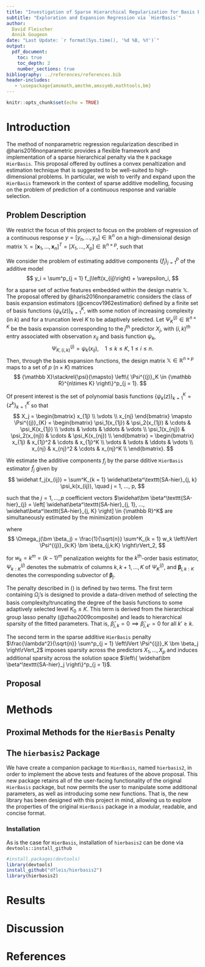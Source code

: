 ```yaml
---
title: "Investigation of Sparse Hierarchical Regularization for Basis Expansion Methods"
subtitle: "Exploration and Expansion Regression via `HierBasis`"
author: 
  David Fleischer
  Annik Gougeon
date: "Last Update: `r format(Sys.time(), '%d %B, %Y')`"
output:
  pdf_document:
    toc: true
    toc_depth: 2
    number_sections: true
bibliography: ../references/references.bib
header-includes:
   - \usepackage{amsmath,amsthm,amssymb,mathtools,bm}
---
```


\newcommand{\bbeta}{{\bm \beta}}
\newcommand{\argmin}{{\text{arg min}}}
\newcommand{\X}{{\mathbb X}}
\newcommand{\R}{{\mathbb R}}
\newcommand{\eps}{\varepsilon}
\renewcommand{\epsilon}{\varepsilon}
\renewcommand{\phi}{\varphi}
\renewcommand{\bbeta}{\bm \beta} 

```r
knitr::opts_chunk$set(echo = TRUE)
```

# Introduction

The method of nonparametric regression regularization described in @haris2016nonparametric provides a flexible framework and implementation of a sparse hierarchical penalty via the `R` package `HierBasis`. This proposal offered by outlines a convex penaltization and estimation technique that is suggested to be well-suited to high-dimensional problems. In particular, we wish to verify and expand upon the `HierBasis` framework in the context of sparse additive modelling, focusing on the problem of prediction of a continuous response and variable selection.

## Problem Description

We restrict the focus of this project to focus on the problem of regression of a continuous response $y = \left[ y_n, ..., y_n \right] \in \R^n$ on a high-dimensional design matrix $\X = \left[ {\bm x}_1, ..., {\bm x}_n \right]^T = \left[ X_1, ..., X_p \right] \in \R^{n\times p}$, such that
\begin{align*}
  {\bm x}_i &= \left[ x_{i1}, ..., x_{ip} \right] \quad \text{(observation $i$)} \\
  X_j &= \left[ x_{1j}, ..., x_{nj} \right]^T \quad \text{(predictor $j$)}.
\end{align*}

We consider the problem of estimating additive components $\left\{f_j\right\}^p_{j = 1}$ of the additive model
$$
  y_i = \sum^p_{j = 1} f_j\left(x_{ij}\right) + \eps_i,
$$

for a sparse set of active features embedded within the design matrix $\X$. The proposal offered by @haris2016nonparametric considers the class of basis expansion estimators (@cencov1962estimation) defined by a finite set of basis functions $\left\{ \psi_k(z) \right\}^K_{k = 1}$, with some notion of increasing complexity (in $k$) and for a truncation level $K$ to be adaptively selected. Let $\Psi^{(j)}_K \in \R^{n\times K}$ be the basis expansion corresponding to the $j^\text{th}$ predictor $X_j$, with $(i, k)^{th}$ entry associated with observation $x_{ij}$ and basis function $\psi_k$,
$$
  \Psi^{(j)}_{K,(i, k)} = \psi_k(x_{ij}), \quad 1 \leq k \leq K,~1 \leq i \leq n.
$$
Then, through the basis expansion functions, the design matrix $\X \in \R^{n\times p}$ maps to a set of $p$ $(n\times K)$ matrices 
$$
  \X \stackrel{\psi}{\mapsto} \left\{ \Psi^{(j)}_K \in \R^{n\times K} \right\}^p_{j = 1}.
$$

Of present interest is the set of polynomial basis functions $\left\{ \psi_k(z)\right\}^K_{k = 1} = \left\{ z^k\right\}^K_{k = 1}$ so that
$$
  X_j = 
  \begin{bmatrix}
    x_{1j} \\
    \vdots \\
    x_{nj}
  \end{bmatrix} 
  \mapsto
  \Psi^{(j)}_{K} =
 \begin{bmatrix}
    \psi_1(x_{1j}) & \psi_2(x_{1j}) & \cdots & \psi_K(x_{1j}) \\
    \vdots & \vdots & \ddots & \vdots \\
    \psi_1(x_{nj}) & \psi_2(x_{nj}) & \cdots & \psi_K(x_{nj}) \\
  \end{bmatrix} 
  =
  \begin{bmatrix}
    x_{1j} & x_{1j}^2 & \cdots & x_{1j}^K \\
    \vdots & \vdots & \ddots & \vdots \\
    x_{nj} & x_{nj}^2 & \cdots & x_{nj}^K \\
  \end{bmatrix}.
$$

We estimate the additive components $f_j$ by the \underline{s}parse \underline{a}dditive `HierBasis` estimator $\widehat f_j$ given by
$$
  \widehat f_j(x_{ij}) = \sum^K_{k = 1} \widehat\beta^\texttt{SA-hier}_{j, k} \psi_k(x_{ij}), \quad j = 1, ..., p,
$$

such that the $j = 1, ..., p$ coefficient vectors $\widehat\bbeta^\texttt{SA-hier}_{j} = \left[ \widehat\beta^\texttt{SA-hier}_{j, 1}, ..., \widehat\beta^\texttt{SA-hier}_{j, K} \right] \in \R^K$ are simultaneously estimated by the minimization problem
\begin{equation}\label{eqn:HierBasis}
 \left[\widehat\bbeta^\texttt{SA-hier}_1, ..., \widehat\bbeta^\texttt{SA-hier}_p \right] = \underset{\bbeta_1, ..., \bbeta_p}{\argmin} \left\{ \frac{1}{2n} \left\lVert Y - \sum^p_{j = 1} \Psi^{(j)}_K \bbeta_j \right\rVert^2_2 + \lambda \sum^p_{j = 1} \Omega_j\left(\beta_j\right) + \frac{\lambda^2}{\sqrt{n}} \sum^p_{j = 1} \left\lVert \Psi^{(j)}_K \bbeta_j \right\rVert_2 \right\},
\end{equation}

where
$$
\Omega_j(\bbeta_j) = \frac{1}{\sqrt{n}} \sum^K_{k = 1} w_k \left\lVert \Psi^{(j)}_{k:K} \bbeta_{j,k:K} \right\rVert_2,
$$

for $w_k = k^m = (k - 1)^m$ penalization weights for the $k^\text{th}$-order basis estimator, $\Psi^{(j)}_{k:K}$ denotes the submatrix of columns $k, k + 1, ..., K$ of $\Psi^{(j)}_K$, and $\bbeta_{j, k:K}$ denotes the corresponding subvector of $\bbeta_j$.

The penalty described in (\ref{eqn:HierBasis}) is defined by two terms. The first term containing $\Omega_j$'s is designed to provide a data-driven method of selecting the basis complexity/truncating the degree of the basis functions to some adaptively selected level $K_0 \leq K$. This term is derived from the hierarchical group lasso penalty (@zhao2009composite) and leads to hierarchical sparsity of the fitted parameters. That is, $\widehat\beta_{j,k} = 0 \implies \widehat\beta_{j, k'} = 0$ for all $k' \geq k$. 

The second term in the sparse additive `HierBasis` penalty $\frac{\lambda^2}{\sqrt{n}} \sum^p_{j = 1} \left\lVert \Psi^{(j)}_K \bbeta_j \right\rVert_2$ imposes sparsity across the predictors $X_1, ..., X_p$ and induces additional sparsity across the solution space $\left\{ \widehat\bbeta^\texttt{SA-hier}_j \right\}^p_{j = 1}$.

## Proposal

# Methods

## Proximal Methods for the `HierBasis` Penalty

## The `hierbasis2` Package

We have create a companion package to `HierBasis`, named `hierbasis2`, in order to implement the above tests and features of the above proposal. This new package retains all of the user-facing functionality of the original `HierBasis` package, but now permits the user to manipulate some additional parameters, as well as introducing some new functions. That is, the new library has been designed with this project in mind, allowing us to explore the properties of the original `HierBasis` package in a modular, readable, and concise format. 

### Installation

As is the case for `HierBasis`, installation of `hierbasis2` can be done via `devtools::install_github`

```r
#install.packages(devtools)
library(devtools)
install_github("dfleis/hierbasis2")
library(hierbasis2)
```

# Results

# Discussion

\newpage
# References



